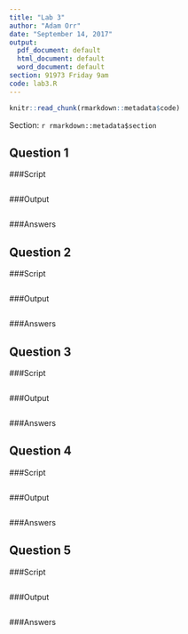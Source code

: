 ```yaml
---
title: "Lab 3"
author: "Adam Orr"
date: "September 14, 2017"
output:
  pdf_document: default
  html_document: default
  word_document: default
section: 91973 Friday 9am
code: lab3.R
---
```




```r
knitr::read_chunk(rmarkdown::metadata$code)
```

Section: `r rmarkdown::metadata$section`

## Question 1
###Script
```r
```

###Output
```r
```

###Answers

## Question 2
###Script
```r
```
###Output
```r
```

###Answers


## Question 3
###Script
```r
```
###Output
```r
```

###Answers

## Question 4
###Script
```r
```
###Output
```r
```

###Answers

## Question 5
###Script
```r
```
###Output
```r
```

###Answers

